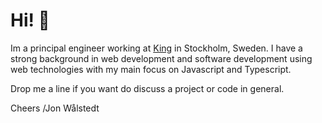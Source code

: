 
<Banner>
  <BannerItem image="/images/jon.jpg" />
</Banner >

# Hi! 👋

Im a principal engineer working at <a href="http://www.king.com" target="_blank" rel="noreferrer">King</a> in Stockholm, Sweden. I have a strong background in web development and software development using web technologies with my main focus on Javascript and Typescript.

Drop me a line if you want do discuss a project or code in general.

Cheers /Jon Wålstedt

